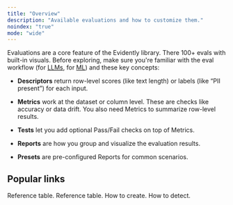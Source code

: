 ```yaml
---
title: "Overview"
description: "Available evaluations and how to customize them."
noindex: "true"
mode: "wide"
---
```


Evaluations are a core feature of the Evidently library. There 100+ evals with built-in visuals. Before exploring, make sure you're familiar with the eval workflow (for [LLMs](../quickstart_llm), for [ML](../quickstart_ml)) and these key concepts:

* **Descriptors** return row-level scores (like text length) or labels (like “PII present”) for each input.

* **Metrics** work at the dataset or column level. These are checks like accuracy or  data drift. You also need Metrics to summarize row-level results.

* **Tests** let you add optional Pass/Fail checks on top of Metrics.

* **Reports** are how you group and visualize the evaluation results.

* **Presets** are pre-configured Reports for common scenarios.

## Popular links

<CardGroup cols={4}>
  <Card title="All Descriptors" icon="table-list" href="all_descriptors">
    Reference table.
  </Card>

  <Card title="All Metrics" icon="chart-simple" href="all_metrics">
    Reference table.
  </Card>

  <Card title="LLM judges" icon="sparkles" href="customize_llm_judge">
    How to create.
  </Card>

  <Card title="Data Drift" icon="sparkles" href="explainer_data_drift">
    How to detect.
  </Card>
</CardGroup>